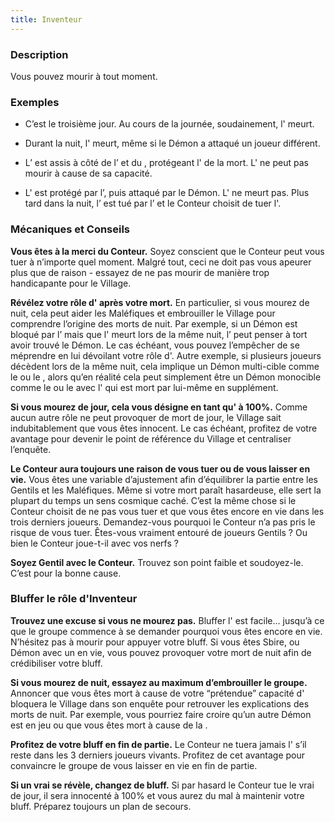 ```yaml
---
title: Inventeur
---
```



<Role INVENTEUR header />

### Description

Vous pouvez mourir à tout moment.

### Exemples

- C’est le troisième jour. Au cours de la journée, soudainement, l'<Role INVENTEUR /> meurt.

- Durant la nuit, l'<Role INVENTEUR /> meurt, même si le Démon a attaqué un joueur différent.

- L’<Role HERBORISTE /> est assis à côté de l’<Role INVENTEUR /> et du <Role PARIEUR />, protégeant l'<Role INVENTEUR /> de la mort. L'<Role INVENTEUR /> ne peut pas mourir à cause de sa capacité.

- L'<Role INVENTEUR /> est protégé par l’<Role AUBERGISTE />, puis attaqué par le Démon. L'<Role INVENTEUR /> ne meurt pas. Plus tard dans la nuit, l’<Role AUBERGISTE /> est tué par l’<Role ASSASSIN /> et le Conteur choisit de tuer l'<Role INVENTEUR />.

### Mécaniques et Conseils

**Vous êtes à la merci du Conteur.** Soyez conscient que le Conteur peut vous tuer à n’importe quel moment. Malgré tout, ceci ne doit pas vous apeurer plus que de raison - essayez de ne pas mourir de manière trop handicapante pour le Village.

**Révélez votre rôle d'<Role INVENTEUR /> après votre mort.** En particulier, si vous mourez de nuit, cela peut aider les Maléfiques et embrouiller le Village pour comprendre l’origine des morts de nuit. Par exemple, si un Démon est bloqué par l’<Role EXORCISTE /> mais que l'<Role INVENTEUR /> meurt lors de la même nuit, l’<Role EXORCISTE /> peut penser à tort avoir trouvé le Démon. Le cas échéant, vous pouvez l’empêcher de se méprendre en lui dévoilant votre rôle d'<Role INVENTEUR />. Autre exemple, si plusieurs joueurs décèdent lors de la même nuit, cela implique un Démon multi-cible comme le <Role SHABALOTH /> ou le <Role PO />, alors qu’en réalité cela peut simplement être un Démon monocible comme le <Role PUKKA /> ou le <Role ZOMBUUL /> avec l'<Role INVENTEUR /> qui est mort par lui-même en supplément.

**Si vous mourez de jour, cela vous désigne en tant qu'<Role INVENTEUR /> à 100%.** Comme aucun autre rôle ne peut provoquer de mort de jour, le Village sait indubitablement que vous êtes innocent. Le cas échéant, profitez de votre avantage pour devenir le point de référence du Village et centraliser l’enquête.

**Le Conteur aura toujours une raison de vous tuer ou de vous laisser en vie.** Vous êtes une variable d’ajustement afin d’équilibrer la partie entre les Gentils et les Maléfiques. Même si votre mort paraît hasardeuse, elle sert la plupart du temps un sens cosmique caché. C’est la même chose si le Conteur choisit de ne pas vous tuer et que vous êtes encore en vie dans les trois derniers joueurs. Demandez-vous pourquoi le Conteur n’a pas pris le risque de vous tuer. Êtes-vous vraiment entouré de joueurs Gentils ? Ou bien le Conteur joue-t-il avec vos nerfs ?

**Soyez Gentil avec le Conteur.** Trouvez son point faible et soudoyez-le. C’est pour la bonne cause.

### Bluffer le rôle d'Inventeur

**Trouvez une excuse si vous ne mourez pas.** Bluffer l'<Role INVENTEUR /> est facile… jusqu’à ce que le groupe commence à se demander pourquoi vous êtes encore en vie. N’hésitez pas à mourir pour appuyer votre bluff. Si vous êtes Sbire, <Role ZOMBUUL /> ou Démon avec un <Role CONSPIRATEUR /> en vie, vous pouvez provoquer votre mort de nuit afin de crédibiliser votre bluff.

**Si vous mourez de nuit, essayez au maximum d’embrouiller le groupe.** Annoncer que vous êtes mort à cause de votre “prétendue” capacité d'<Role INVENTEUR /> bloquera le Village dans son enquête pour retrouver les explications des morts de nuit. Par exemple, vous pourriez faire croire qu’un autre Démon est en jeu ou que vous êtes mort à cause de la <Role COMMERE />.

**Profitez de votre bluff en fin de partie.** Le Conteur ne tuera jamais l'<Role INVENTEUR /> s’il reste dans les 3 derniers joueurs vivants. Profitez de cet avantage pour convaincre le groupe de vous laisser en vie en fin de partie.

**Si un vrai <Role INVENTEUR /> se révèle, changez de bluff.** Si par hasard le Conteur tue le vrai <Role INVENTEUR /> de jour, il sera innocenté à 100% et vous aurez du mal à maintenir votre bluff. Préparez toujours un plan de secours.

